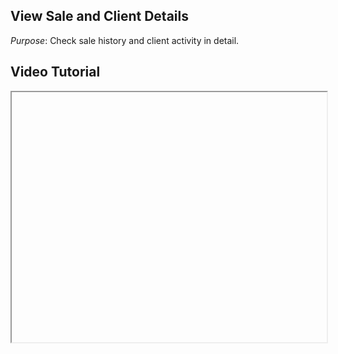


<div className="mdx-content">

## View Sale and Client Details

 

*Purpose*: Check sale history and client activity in detail.

## Video Tutorial



<iframe
  width="100%"
  height="400"
  title="View sale and client details tutorial"
  allowFullScreen
  className="rounded-lg"
/>

---

## Steps:



❶ **View Sale Details**  
Click on **Sale ID**.  
The detail panel shows:
- Services/products sold  
- Membership or voucher details  
- Tax, discount, payment, and activity log  

❷ **View Client Details**  
Click on **Client Name**.  
Panel shows:
- Contact info  
- Purchase history  
- Memberships, vouchers, and usage history  

---

**Tip for First-Time Users**:  
Use this feature to understand client purchasing behavior and follow up on sales insights.

<div className="space-y-4 mt-6">

<div className="my-10 border-t border-gray-200" />

## More questions about this


</div>
<div className="space-y-4 mt-6">
  <details className="bg-white rounded-md p-4 border border-gray-300">
  <summary
    className="font-medium text-base text-gray-900"
    style={{
      backgroundColor: 'transparent',
      outline: 'none',
      cursor: 'pointer',
      userSelect: 'none',
      listStyle: 'none',
    }}
  >Can I see past purchases of a client?</summary>
   <p className="mt-2 text-sm text-gray-700">
      Yes, client panels show their complete purchase and activity history.
    </p>
  </details>

  <details className="bg-white rounded-md p-4 border border-gray-300">
  <summary
    className="font-medium text-base text-gray-900"
    style={{
      backgroundColor: 'transparent',
      outline: 'none',
      cursor: 'pointer',
      userSelect: 'none',
      listStyle: 'none',
    }}
  >Can I export these details?</summary>
    <p className="mt-2 text-sm text-gray-700">
      You can export sales reports from the Reports section for deeper insights.
    </p>
  </details>
</div>
</div>

---

<div className="space-y-4 mt-6">

<div className="my-10 border-t border-gray-200" />

<div className="mdx-content mt-10">

Was this article helpful?

<div style={{ display: 'flex', gap: '1rem' }}>
  <button style={{ padding: '0.5rem', borderRadius: '9999px', backgroundColor: '#f0f0f0' }}>
    👍
  </button>
  <button style={{ padding: '0.5rem', borderRadius: '9999px', backgroundColor: '#f0f0f0' }}>
    👎
  </button>
</div>
</div>

---
</div>
